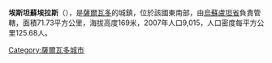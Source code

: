 '''埃斯坦蘇埃拉斯'''（{{lang-es|Estanzuelas}}），是[[薩爾瓦多|薩爾瓦多]]的城鎮，位於該國東南部，由[[烏蘇盧坦省|烏蘇盧坦省]]負責管轄，面積71.73平方公里，海拔高度169米，2007年人口9,015，人口密度每平方公里125.68人。

{{coord|13|39|N|88|30|W|source:itwiki_region:SV|display=title}}

{{ElSalvador-geo-stub}}
[[Category:薩爾瓦多城市|Category:薩爾瓦多城市]]